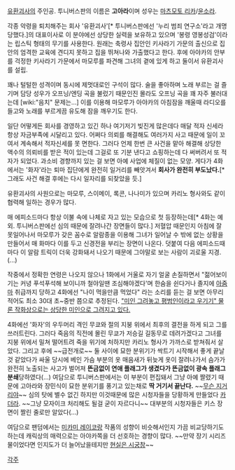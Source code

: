[[유환괴사]]의 주인공. 투니버스판의 이름은 '''고아라'''이며 성우는 [[마츠모토 리카]]/[[윤소라]].

각종 악령을 퇴치해주는 회사 '유환괴사'[* 투니버스판에선 '누리 범죄 연구소'라고 개명당했다.]의 대표이사로 이 분야에선 상당한 실력을 보유하고 있으며 '봉령 영봉성검'이라는 립스틱 형태의 무기를 사용한다. 원래는 축령사 집안인 키사라기 가문의 출신으로 집안의 엄격한 교육에 견디지 못하고 집을 뛰쳐나와 가출했다고 한다. 후에 아야카의 안부를 걱정한 키사라기 가문에서 마모루를 파견해 그녀의 곁에 있게 하고 둘이서 유환괴사를 설립.

꽤나 털털한 성격이며 동시에 제멋대로인 구석이 많다. 술을 좋아하며 노래 부르는 걸 즐기며 담당 성우가 오프닝/엔딩 곡을 불렀기 때문인진 몰라도 오프닝 곡을 꽤 자주 불러대는데 [wiki:"음치" 문제는...] 이를 이용해 마모루가 아야카의 아침잠을 깨울때 라디오를 들고와 노래를 부르게끔 유도해 잠을 깨우기도 한다.

일단 어떻게든 회사를 경영하고 있긴 하나 여기저기 빚진게 많은데다 매달 적자 신세라 항상 자금부족에 시달리고 있다. 어쩌다 의뢰를 해결해도 여러가지 사고 때문에 일이 꼬여서 계속해서 적자신세를 못 면한다. 그러다 언제 한번 큰 사건을 맡아 해결해 상당한 액수의 의뢰비를 받은 적이 있는데 그걸로 또 기분 낸다고 쇼핑하는데 다 써버려서 또 적자가 되었다. 과소비 경향까지 있는 걸 보면 아예 사업에 체질이 없는 모양. 게다가 4화에서는 '화자'라는 퇴마 집단에게 완전히 일거리를 빼앗겨서 '''회사가 완전히 부도났다.'''[* 그래도 사건 해결 후에는 다시 일자리를 되찾았을 듯.]

유환괴사의 사원으로는 마모루, 스이메이, 록콘, 나나미가 있으며 카리노 형사와도 같이 협력해 일하는 경우가 많다.

매 에피소드마다 항상 이불 속에 나체로 자고 있는 모습으로 첫 등장하는데[* 4화는 예외. 투니버스판에선 심의 때문에 잘려나간 장면들이 많다.] 저혈압 때문인지 아침에 잘 못일어나서 마모루가 갖은 꼼수로 알람종을 이용해 그녀가 일어날 수 밖에 없는 상황을 만들어서 매 화마다 이를 두고 신경전을 부리는 장면이 나온다. 덧붙여 다음 에피소드때마다 이 알람 트릭이 더욱 강화돼서 나오기 때문에 그야말로 보는 사람이 괴로울 지경.(...)

작중에서 정확한 연령은 나오지 않으나 1화에서 거울로 자기 얼굴 손질하면서 "젊어보이기는 커녕 푸석푸석해 보이니까 철야일땐 조심해야겠다'며 한숨을 쉰다거나 졸지에 [[아줌마]] 취급까지 당하고 4화에선 "나이 먹을만큼 먹었다" 라는 소리를 듣는 걸 보면 아무리 적어도 최소 30대 초~중반 쯤으로 추정된다. [["미인 그려놓고 평범인이라고 우기기" 물론 작화상으로는 상당한 미인으로 그려지고 있다.]]

4화에선 '화자'의 우두머리 격인 무쿄와 절의 지붕 위에서 최후의 결전을 하게 되고 그를 쓰러트린다. 그러다 죽음의 직전에 몰린 무쿄가 저승길 길동무로 데려가겠다고 그녀를 지붕 위에서 밀쳐 떨어트려 죽을 위기에 처하지만 카리노 형사가 가까스로 받쳐줘서 살았다. 그리고 후에 ~~급전개로~~ 둘 사이에 묘한 분위기가 싹트기 시작해서 좋게 끝날것 같았다가 싸울 당시에 베인 가슴 부분의 옷 매음새가 뒤늦게 옷이 잘려나가서 슴가가 완전히 노출되는 사고가 벌어져 '''뜬금없이 연애 플래그가 생겼다가 뜬금없이 광속 플래그 분쇄'''당하였다(...) 여담으로 투니버스판에서는 이 부분이 편집돼서 그냥 아예 짤렸기 때문에 고아라와 장민식이 묘한 분위기를 풍기고 있는채로 '''딱 거기서 끝난다.''' ~~[[무슨 지거리야]]~~ 심의 탓에 별수 없긴 하지만 이것때문에 많은 시청자들을 당황하게 만들었다 [[카더라]]. ~~그냥 모자이크 처리해도 될걸 굳이 자르다니~~ 대부분의 시청자들은 키스 장면이 짤린 줄로만 알았다(...)

여담으로 팬덤에서는 [[미카미 레이코]]랑 작품의 성향이 비슷해서인지 가끔 비교당하기도 하는데 캐릭상의 매력으로는 아야카쪽을 더 선호하는 경향이 많다. ~~만약 장기 시리즈물이었다면 인지도가 더 늘어났을테지만 [[현실은 시궁창]]~~

[[각주]]
